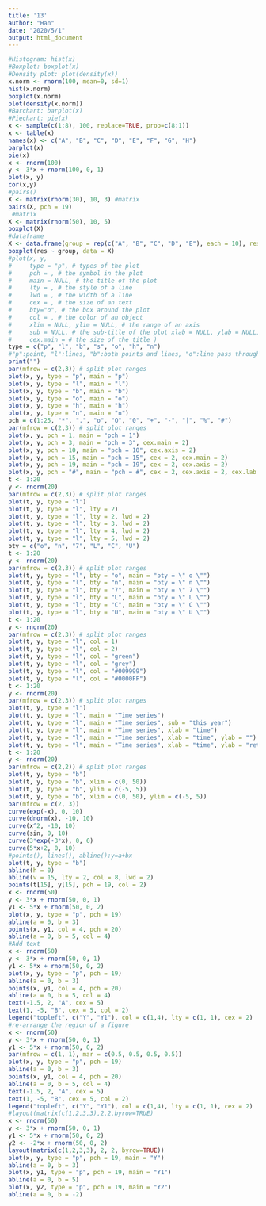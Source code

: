 ---
title: '13'
author: "Han"
date: "2020/5/1"
output: html_document
---

```{r}
#Histogram: hist(x)
#Boxplot: boxplot(x)
#Density plot: plot(density(x))
x.norm <- rnorm(100, mean=0, sd=1) 
hist(x.norm)
boxplot(x.norm)
plot(density(x.norm))
#Barchart: barplot(x)
#Piechart: pie(x) 
x <- sample(c(1:8), 100, replace=TRUE, prob=c(8:1)) 
x <- table(x) 
names(x) <- c("A", "B", "C", "D", "E", "F", "G", "H") 
barplot(x)
pie(x)
x <- rnorm(100) 
y <- 3*x + rnorm(100, 0, 1) 
plot(x, y)
cor(x,y)
#pairs()
X <- matrix(rnorm(30), 10, 3) #matrix
pairs(X, pch = 19)
 #matrix
X <- matrix(rnorm(50), 10, 5)
boxplot(X)
#dataframe
X <- data.frame(group = rep(c("A", "B", "C", "D", "E"), each = 10), res = rnorm(50)) 
boxplot(res ~ group, data = X)
#plot(x, y,
#     type = "p", # types of the plot
#     pch = , # the symbol in the plot
#     main = NULL, # the title of the plot 
#     lty = , # the style of a line 
#     lwd = , # the width of a line 
#     cex = , # the size of an text 
#     bty="o", # the box around the plot 
#     col = , # the color of an object 
#     xlim = NULL, ylim = NULL, # the range of an axis 
#     sub = NULL, # the sub-title of the plot xlab = NULL, ylab = NULL, # the name of an axis 
#     cex.main = # the size of the title )
type = c("p", "l", "b", "s", "o", "h", "n") 
#"p":point, "l":lines, "b":both points and lines, "o":line pass through points, "h":the lines between points and x-axis, "n":no cintent in the plot but plot region""
print("")
par(mfrow = c(2,3)) # split plot ranges 
plot(x, y, type = "p", main = "p") 
plot(x, y, type = "l", main = "l") 
plot(x, y, type = "b", main = "b") 
plot(x, y, type = "o", main = "o") 
plot(x, y, type = "h", main = "h") 
plot(x, y, type = "n", main = "n")
pch = c(1:25, "*", ".", "o", "O", "0", "+", "-", "|", "%", "#")
par(mfrow = c(2,3)) # split plot ranges 
plot(x, y, pch = 1, main = "pch = 1") 
plot(x, y, pch = 3, main = "pch = 3", cex.main = 2) 
plot(x, y, pch = 10, main = "pch = 10", cex.axis = 2) 
plot(x, y, pch = 15, main = "pch = 15", cex = 2, cex.main = 2) 
plot(x, y, pch = 19, main = "pch = 19", cex = 2, cex.axis = 2) 
plot(x, y, pch = "#", main = "pch = #", cex = 2, cex.axis = 2, cex.lab = 2, cex.main = 2)
t <- 1:20 
y <- rnorm(20)
par(mfrow = c(2,3)) # split plot ranges 
plot(t, y, type = "l") 
plot(t, y, type = "l", lty = 2) 
plot(t, y, type = "l", lty = 2, lwd = 2) 
plot(t, y, type = "l", lty = 3, lwd = 2) 
plot(t, y, type = "l", lty = 4, lwd = 2) 
plot(t, y, type = "l", lty = 5, lwd = 2)
bty = c("o", "n", "7", "L", "C", "U") 
t <- 1:20
y <- rnorm(20)
par(mfrow = c(2,3)) # split plot ranges 
plot(t, y, type = "l", bty = "o", main = "bty = \" o \"") 
plot(t, y, type = "l", bty = "n", main = "bty = \" n \"") 
plot(t, y, type = "l", bty = "7", main = "bty = \" 7 \"") 
plot(t, y, type = "l", bty = "L", main = "bty = \" L \"") 
plot(t, y, type = "l", bty = "C", main = "bty = \" C \"") 
plot(t, y, type = "l", bty = "U", main = "bty = \" U \"")
t <- 1:20 
y <- rnorm(20)
par(mfrow = c(2,3)) # split plot ranges 
plot(t, y, type = "l", col = 1) 
plot(t, y, type = "l", col = 2) 
plot(t, y, type = "l", col = "green") 
plot(t, y, type = "l", col = "grey") 
plot(t, y, type = "l", col = "#009999") 
plot(t, y, type = "l", col = "#0000FF")
t <- 1:20 
y <- rnorm(20)
par(mfrow = c(2,3)) # split plot ranges 
plot(t, y, type = "l") 
plot(t, y, type = "l", main = "Time series") 
plot(t, y, type = "l", main = "Time series", sub = "this year") 
plot(t, y, type = "l", main = "Time series", xlab = "time") 
plot(t, y, type = "l", main = "Time series", xlab = "time", ylab = "") 
plot(t, y, type = "l", main = "Time series", xlab = "time", ylab = "return")
t <- 1:20
y <- rnorm(20)
par(mfrow = c(2,2)) # split plot ranges 
plot(t, y, type = "b") 
plot(t, y, type = "b", xlim = c(0, 50)) 
plot(t, y, type = "b", ylim = c(-5, 5)) 
plot(t, y, type = "b", xlim = c(0, 50), ylim = c(-5, 5))
par(mfrow = c(2, 3)) 
curve(exp(-x), 0, 10)
curve(dnorm(x), -10, 10) 
curve(x^2, -10, 10) 
curve(sin, 0, 10) 
curve(3*exp(-3*x), 0, 6) 
curve(5*x+2, 0, 10)
#points(), lines(), abline():y=a+bx
plot(t, y, type = "b") 
abline(h = 0) 
abline(v = 15, lty = 2, col = 8, lwd = 2) 
points(t[15], y[15], pch = 19, col = 2)
x <- rnorm(50) 
y <- 3*x + rnorm(50, 0, 1)
y1 <- 5*x + rnorm(50, 0, 2)
plot(x, y, type = "p", pch = 19) 
abline(a = 0, b = 3)
points(x, y1, col = 4, pch = 20) 
abline(a = 0, b = 5, col = 4)
#Add text
x <- rnorm(50) 
y <- 3*x + rnorm(50, 0, 1) 
y1 <- 5*x + rnorm(50, 0, 2)
plot(x, y, type = "p", pch = 19) 
abline(a = 0, b = 3)
points(x, y1, col = 4, pch = 20) 
abline(a = 0, b = 5, col = 4)
text(-1.5, 2, "A", cex = 5) 
text(1, -5, "B", cex = 5, col = 2) 
legend("topleft", c("Y", "Y1"), col = c(1,4), lty = c(1, 1), cex = 2)
#re-arrange the region of a figure
x <- rnorm(50) 
y <- 3*x + rnorm(50, 0, 1) 
y1 <- 5*x + rnorm(50, 0, 2)
par(mfrow = c(1, 1), mar = c(0.5, 0.5, 0.5, 0.5))
plot(x, y, type = "p", pch = 19) 
abline(a = 0, b = 3)
points(x, y1, col = 4, pch = 20) 
abline(a = 0, b = 5, col = 4)
text(-1.5, 2, "A", cex = 5)
text(1, -5, "B", cex = 5, col = 2) 
legend("topleft", c("Y", "Y1"), col = c(1,4), lty = c(1, 1), cex = 2)
#layout(matrix(c(1,2,3,3),2,2,byrow=TRUE)
x <- rnorm(50) 
y <- 3*x + rnorm(50, 0, 1) 
y1 <- 5*x + rnorm(50, 0, 2)
y2 <- -2*x + rnorm(50, 0, 2)
layout(matrix(c(1,2,3,3), 2, 2, byrow=TRUE)) 
plot(x, y, type = "p", pch = 19, main = "Y") 
abline(a = 0, b = 3) 
plot(x, y1, type = "p", pch = 19, main = "Y1") 
abline(a = 0, b = 5) 
plot(x, y2, type = "p", pch = 19, main = "Y2") 
abline(a = 0, b = -2)



```
